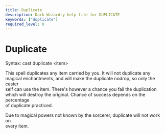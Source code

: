 ```yaml
---
title: Duplicate
description: Dark Wizardry help file for DUPLICATE
keywords: ["duplicate"]
required_level: 0
---
```


# Duplicate

Syntax: cast duplicate \<item\>  

This spell duplicates any item carried by you. It will not duplicate any  
magical enchantments, and will make the duplicate nodrop, so only the caster  
self can use the item.  There's however a chance you fail the duplication  
which will destroy the original.  Chance of success depends on the percentage  
of duplicate practiced.  

Due to magical powers not known by the sorcerer, duplicate will not work on  
every item.